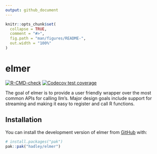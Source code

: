 ```yaml
---
output: github_document
---
```


<!-- README.md is generated from README.Rmd. Please edit that file -->

```r
knitr::opts_chunk$set(
  collapse = TRUE,
  comment = "#>",
  fig.path = "man/figures/README-",
  out.width = "100%"
)
```

# elmer

<!-- badges: start -->
[![R-CMD-check](https://github.com/hadley/elmer/actions/workflows/R-CMD-check.yaml/badge.svg)](https://github.com/hadley/elmer/actions/workflows/R-CMD-check.yaml)
[![Codecov test coverage](https://codecov.io/gh/hadley/elmer/graph/badge.svg)](https://app.codecov.io/gh/hadley/elmer)
<!-- badges: end -->

The goal of elmer is to provide a user friendly wrapper over the most common APIs for calling llm's. Major design goals include support for streaming and making it easy to register and call R functions.

## Installation

You can install the development version of elmer from [GitHub](https://github.com/) with:

``` r
# install.packages("pak")
pak::pak("hadley/elmer")
```

